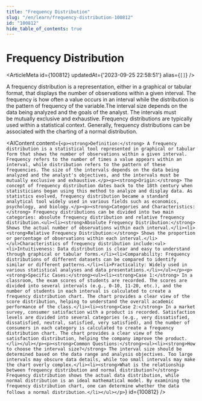 ```yaml
---
title: "Frequency Distribution"
slug: "/en/learn/frequency-distribution-100812"
id: "100812"
hide_table_of_contents: true
---
```



# Frequency Distribution

<ArticleMeta id={100812} updatedAt={'2023-09-25 22:58:51'} alias={`[]`} />
<div className='border-solid border-b border-t-0 my-4 border-[var(--ifm-color-gray-300)]' />

A frequency distribution is a representation, either in a graphical or tabular format, that displays the number of observations within a given interval. The frequency is how often a value occurs in an interval while the distribution is the pattern of frequency of the variable.The interval size depends on the data being analyzed and the goals of the analyst. The intervals must be mutually exclusive and exhaustive. Frequency distributions are typically used within a statistical context. Generally, frequency distributions can be associated with the charting of a normal distribution.

<AIContent content={`<p><strong>Definition:</strong> A frequency distribution is a statistical tool represented in graphical or tabular form that shows the number of observations within a given interval. Frequency refers to the number of times a value appears within an interval, while distribution refers to the pattern of these frequencies. The size of the intervals depends on the data being analyzed and the analyst's objectives, and the intervals must be mutually exclusive and exhaustive.</p><p><strong>Origin:</strong> The concept of frequency distribution dates back to the 18th century when statisticians began using this method to analyze and display data. As statistics evolved, frequency distribution became a standard analytical tool widely used in various fields such as economics, psychology, and biology.</p><p><strong>Categories and Characteristics:</strong> Frequency distributions can be divided into two main categories: absolute frequency distribution and relative frequency distribution.<ul><li><strong>Absolute Frequency Distribution:</strong> Shows the actual number of observations within each interval.</li><li><strong>Relative Frequency Distribution:</strong> Shows the proportion or percentage of observations within each interval.</li></ul>Characteristics of frequency distribution include:<ul><li>Intuitiveness: Data distribution is clear and easy to understand through graphical or tabular forms.</li><li>Comparability: Frequency distributions of different datasets can be compared to identify similar or different patterns.</li><li>Practicality: Widely used in various statistical analyses and data presentations.</li></ul></p><p><strong>Specific Cases:</strong><ul><li><strong>Case 1:</strong> In a classroom, the exam scores of students are recorded. The scores are divided into several intervals (e.g., 0-10, 11-20, etc.), and the number of students in each interval is calculated to create a frequency distribution chart. The chart provides a clear view of the score distribution, helping to understand the overall academic performance of the class.</li><li><strong>Case 2:</strong> In a market survey, consumer satisfaction with a product is recorded. Satisfaction levels are divided into several categories (e.g., very dissatisfied, dissatisfied, neutral, satisfied, very satisfied), and the number of consumers in each category is calculated to create a frequency distribution chart. The chart provides a clear view of the satisfaction distribution, helping the company improve the product.</li></ul></p><p><strong>Common Questions:</strong><ul><li><strong>How to choose the interval size?</strong> The interval size should be determined based on the data range and analysis objectives. Too large intervals may obscure data details, while too small intervals may make the chart overly complex.</li><li><strong>What is the relationship between frequency distribution and normal distribution?</strong> Frequency distribution shows the actual data distribution, while normal distribution is an ideal mathematical model. By examining the frequency distribution chart, one can determine whether the data follows a normal distribution.</li></ul></p>`} id={100812} />
